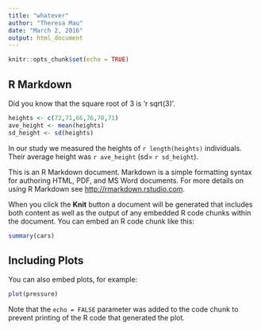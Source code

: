 ```yaml
---
title: "whatever"
author: "Theresa Mau"
date: "March 2, 2016"
output: html_document
---
```


```r
knitr::opts_chunk$set(echo = TRUE)
```

## R Markdown

Did you know that the square root of 3 is 'r sqrt(3)'.

```r
heights <- c(72,71,66,76,70,71)
ave_height <- mean(heights)
sd_height <- sd(heights)
```

In our study we measured the heights of `r length(heights)` individuals.  Their average height was `r ave_height` (sd= `r sd_height`).

This is an R Markdown document. Markdown is a simple formatting syntax for authoring HTML, PDF, and MS Word documents. For more details on using R Markdown see <http://rmarkdown.rstudio.com>.

When you click the **Knit** button a document will be generated that includes both content as well as the output of any embedded R code chunks within the document. You can embed an R code chunk like this:

```r
summary(cars)
```

## Including Plots

You can also embed plots, for example:

```r
plot(pressure)
```

Note that the `echo = FALSE` parameter was added to the code chunk to prevent printing of the R code that generated the plot.
